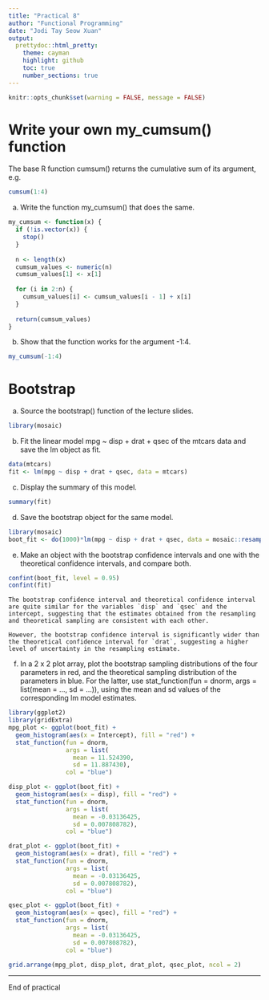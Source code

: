 ```yaml
---
title: "Practical 8"
author: "Functional Programming"
date: "Jodi Tay Seow Xuan"
output:
  prettydoc::html_pretty:
    theme: cayman
    highlight: github
    toc: true
    number_sections: true
---
```


```r
knitr::opts_chunk$set(warning = FALSE, message = FALSE) 
```

# Write your own my_cumsum() function

The base R function cumsum() returns the cumulative sum of its argument, e.g.

```r
cumsum(1:4)
```

  a. Write the function my_cumsum() that does the same.
  
```r
my_cumsum <- function(x) {
  if (!is.vector(x)) {
    stop()
  }
  
  n <- length(x)
  cumsum_values <- numeric(n)
  cumsum_values[1] <- x[1]
  
  for (i in 2:n) {
    cumsum_values[i] <- cumsum_values[i - 1] + x[i]
  }
  
  return(cumsum_values)
}
```
  
  b. Show that the function works for the argument -1:4.

```r
my_cumsum(-1:4)
```

# Bootstrap

a. Source the bootstrap() function of the lecture slides.

```r
library(mosaic)
```

  b. Fit the linear model mpg ~ disp + drat + qsec of the mtcars data and save the lm object as fit.

```r
data(mtcars)
fit <- lm(mpg ~ disp + drat + qsec, data = mtcars)
```

  c. Display the summary of this model.

```r
summary(fit)
```

  d. Save the bootstrap object for the same model.

```r
library(mosaic)
boot_fit <- do(1000)*lm(mpg ~ disp + drat + qsec, data = mosaic::resample(mtcars))
```

  e. Make an object with the bootstrap confidence intervals and one with the theoretical confidence intervals, and compare both.

```r
confint(boot_fit, level = 0.95)
confint(fit)
```

```asis
The bootstrap confidence interval and theoretical confidence interval are quite similar for the variables `disp` and `qsec` and the intercept, suggesting that the estimates obtained from the resampling and theoretical sampling are consistent with each other.

However, the bootstrap confidence interval is significantly wider than the theoretical confidence interval for `drat`, suggesting a higher level of uncertainty in the resampling estimate.
```

  f. In a 2 x 2 plot array, plot the bootstrap sampling distributions of the four parameters in red, and the theoretical sampling distribution of the parameters in blue. For the latter, use stat_function(fun = dnorm, args = list(mean = ..., sd = ...)), using the mean and sd values of the corresponding lm model estimates.

```r
library(ggplot2)
library(gridExtra)
mpg_plot <- ggplot(boot_fit) + 
  geom_histogram(aes(x = Intercept), fill = "red") +
  stat_function(fun = dnorm,
                args = list(
                  mean = 11.524390,
                  sd = 11.887430),
                col = "blue")

disp_plot <- ggplot(boot_fit) + 
  geom_histogram(aes(x = disp), fill = "red") +
  stat_function(fun = dnorm,
                args = list(
                  mean = -0.03136425,
                  sd = 0.007808782),
                col = "blue")

drat_plot <- ggplot(boot_fit) + 
  geom_histogram(aes(x = drat), fill = "red") +
  stat_function(fun = dnorm,
                args = list(
                  mean = -0.03136425,
                  sd = 0.007808782),
                col = "blue")

qsec_plot <- ggplot(boot_fit) + 
  geom_histogram(aes(x = qsec), fill = "red") +
  stat_function(fun = dnorm,
                args = list(
                  mean = -0.03136425,
                  sd = 0.007808782),
                col = "blue")

grid.arrange(mpg_plot, disp_plot, drat_plot, qsec_plot, ncol = 2)
```

---

End of practical